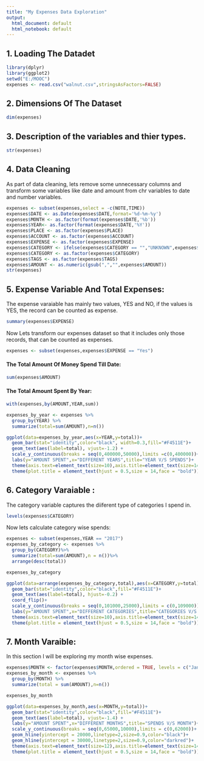 ```yaml
---
title: "My Expenses Data Exploration"
output:
  html_document: default
  html_notebook: default
---
```

## 1. Loading The Datadet
```r
library(dplyr)
library(ggplot2)
setwd("E:/MOOC")
expenses <- read.csv("walnut.csv",stringsAsFactors=FALSE)
```

## 2. Dimensions Of The Dataset
```r
dim(expenses)
```

## 3. Description of the variables and thier types.
```r
str(expenses)
```

## 4. Data Cleaning 
As part of data cleaning, lets remove some unnecessary columns and transform some variables like date and amount from chr variables to date and number variables.  
```r
expenses <- subset(expenses,select = -c(NOTE,TIME))
expenses$DATE <- as.Date(expenses$DATE,format='%d-%m-%y')
expenses$MONTH <- as.factor(format(expenses$DATE,'%b'))
expenses$YEAR<- as.factor(format(expenses$DATE,'%Y'))
expenses$PLACE <- as.factor(expenses$PLACE)
expenses$ACCOUNT <- as.factor(expenses$ACCOUNT)
expenses$EXPENSE <- as.factor(expenses$EXPENSE)
expenses$CATEGORY <- ifelse(expenses$CATEGORY == "","UNKNOWN",expenses$CATEGORY)
expenses$CATEGORY <- as.factor(expenses$CATEGORY)
expenses$TAGS <- as.factor(expenses$TAGS)
expenses$AMOUNT <- as.numeric(gsub(",","",expenses$AMOUNT))
str(expenses)
```

## 5. Expense Variable And Total Expenses:
The expense varaiable has mainly two values, YES and NO, if the values is YES, the record can be counted as expense.
```r
summary(expenses$EXPENSE)
```
Now Lets transform our expenses dataset so that it includes only those records, that can be counted as expenses.
```r
expenses <- subset(expenses,expenses$EXPENSE == "Yes")
```
  
#### The Total Amount Of Money Spend Till Date:
```r
sum(expenses$AMOUNT)
```
#### The Total Amount Spent By Year:
```r
with(expenses,by(AMOUNT,YEAR,sum))
```
```r
expenses_by_year <- expenses %>% 
  group_by(YEAR) %>%
  summarize(total=sum(AMOUNT),n=n())

ggplot(data=expenses_by_year,aes(x=YEAR,y=total))+
  geom_bar(stat="identity",color="black", width=0.3,fill="#F4511E")+
  geom_text(aes(label=total), vjust=-1.2) +
  scale_y_continuous(breaks = seq(0,400000,50000),limits =c(0,400000))+
  labs(y="AMOUNT SPENT",x="DIFFERENT YEARS",title="YEAR V/S SPENDS")+
  theme(axis.text=element_text(size=10),axis.title=element_text(size=14,face="bold"))+
  theme(plot.title = element_text(hjust = 0.5,size = 14,face = "bold"))
```

## 6. Category Varaiable :
The category variable captures the diiferent type of categories I spend in.
```r
levels(expenses$CATEGORY)
```
Now lets calculate category wise spends:
```r
expenses <- subset(expenses,YEAR == "2017")
expenses_by_category <- expenses %>% 
  group_by(CATEGORY)%>%
  summarize(total=sum(AMOUNT),n = n())%>%
  arrange(desc(total))

expenses_by_category
```

```r
ggplot(data=arrange(expenses_by_category,total),aes(x=CATEGORY,y=total))+
  geom_bar(stat="identity",color="black",fill="#F4511E")+
  geom_text(aes(label=total), hjust=-0.2) +
  coord_flip()+
  scale_y_continuous(breaks = seq(0,101000,25000),limits = c(0,109000))+
  labs(y="AMOUNT SPENT",x="DIFFERENT CATEGORIES",title="CATEGORIES V/S SPENDS")+
  theme(axis.text=element_text(size=10),axis.title=element_text(size=14,face="bold"))+
  theme(plot.title = element_text(hjust = 0.5,size = 14,face = "bold"))
```

## 7. Month Varaible:
In this section I will be exploring my month wise expenses.
```r
expenses$MONTH <- factor(expenses$MONTH,ordered = TRUE, levels = c("Jan","Feb","Mar","Apr","May","Jun","Jul","Aug","Sep","Oct","Nov","Dec"))
expenses_by_month <- expenses %>% 
  group_by(MONTH) %>%
  summarize(total = sum(AMOUNT),n=n())

expenses_by_month
```

```r
ggplot(data=expenses_by_month,aes(x=MONTH,y=total))+
  geom_bar(stat="identity",color="black",fill="#F4511E")+
  geom_text(aes(label=total), vjust=-1.4) +
  labs(y="AMOUNT SPENT",x="DIFFERENT MONTHS",title="SPENDS V/S MONTH")+
  scale_y_continuous(breaks = seq(0,65000,10000),limits = c(0,62000))+
  geom_hline(yintercept = 20000,linetype=2,size=0.9,color="black")+
  geom_hline(yintercept = 30000,linetype=2,size=0.9,color="darkred")+
  theme(axis.text=element_text(size=12),axis.title=element_text(size=14,face="bold"))+
  theme(plot.title = element_text(hjust = 0.5,size = 14,face = "bold"))
```








